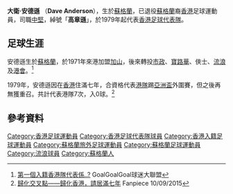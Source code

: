 {{Infobox football biography
| name        = 安德遜 <br> Dave Anderson
| image       = 
| fullname    = Dave Anderson
| nickname    = 高章遜
| birth_date  = 
| birth_place =
| height      = 
| position    = [[中堅|中堅]]
| currentclub = 已退役
| clubnumber  = 
| youthyears  = 
| youthclubs  = 
| years1 = 
| clubs1 =
| caps1  = 
| goals1 = 
| nationalyears1 = 1979
| nationalteam1  = [[File:Flag_of_Hong_Kong_1959.svg|border]] [[香港足球代表隊|香港]]
| nationalcaps1  = 7
| nationalgoals1 = 0
| pcupdate = 
| ntupdate = 
}}

'''大衛·安德遜''' （'''Dave Anderson'''），生於[[蘇格蘭|蘇格蘭]]，已退役[[蘇格蘭|蘇格蘭]]裔[[香港|香港]]足球運動員，司職[[中堅|中堅]]，綽號「'''高章遜'''」，於1979年起代表[[香港足球代表隊|香港足球代表隊]]。 

==足球生涯==
安德遜生於[[蘇格蘭|蘇格蘭]]，於1971年來港加盟[[加山足球隊|加山]]，後來轉投[[香港甲組足球聯賽戰後參賽球隊列表|市政]]、[[寶路華足球隊|寶路華]]、俠士、[[香港流浪足球會|流浪]]及[[香港足球會|港會]]。<ref>[http://www.goalgoalgoal.com/archiver/tid-287895.html 第一個入籍香港隊代表係..?] {{Wayback|url=http://www.goalgoalgoal.com/archiver/tid-287895.html |date=20170112160205 }} GoalGoalGoal球迷大聯盟</ref>  

1979年，安德遜因在[[香港|香港]]住滿七年，合資格代表[[香港足球代表隊|港隊]]踢[[亞洲盃|亞洲盃]]外圍賽，但之後再無獲重召。共計代表港隊7次，入0球。<ref>[http://football.fanpiece.com/trashtalking-soccer/%E6%AD%B8%E5%8C%96%E4%BA%A4%E5%8F%89%E9%BB%9E-%E6%AD%B8%E5%8C%96%E9%A6%99%E6%B8%AF-%E8%AB%8B%E5%B1%85%E6%BB%BF%E4%B8%83%E5%B9%B4-c1170630.html 歸化交叉點——歸化香港，請居滿七年] {{Wayback|url=http://football.fanpiece.com/trashtalking-soccer/%E6%AD%B8%E5%8C%96%E4%BA%A4%E5%8F%89%E9%BB%9E-%E6%AD%B8%E5%8C%96%E9%A6%99%E6%B8%AF-%E8%AB%8B%E5%B1%85%E6%BB%BF%E4%B8%83%E5%B9%B4-c1170630.html |date=20170112160653 }} Fanpiece 10/09/2015</ref>  

==參考資料==
{{reflist}}

{{DEFAULTSORT:Dave Anderson}} 
[[Category:香港足球運動員|Category:香港足球運動員]]
[[Category:香港足球代表隊球員|Category:香港足球代表隊球員]]
[[Category:香港入籍足球運動員|Category:香港入籍足球運動員]]
[[Category:蘇格蘭旅外足球運動員|Category:蘇格蘭旅外足球運動員]]
[[Category:蘇格蘭足球運動員|Category:蘇格蘭足球運動員]]
[[Category:流浪球員|Category:流浪球員]]
[[Category:蘇格蘭人|Category:蘇格蘭人]]